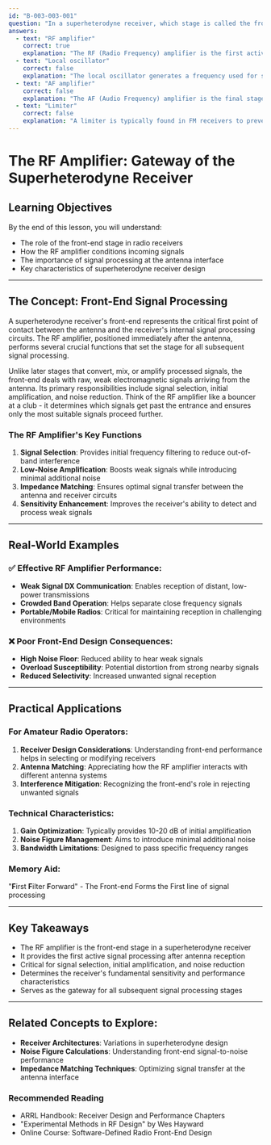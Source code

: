 ```yaml
---
id: "B-003-003-001"
question: "In a superheterodyne receiver, which stage is called the front-end?"
answers:
  - text: "RF amplifier"
    correct: true
    explanation: "The RF (Radio Frequency) amplifier is the first active stage in a superheterodyne receiver's signal path, responsible for amplifying weak incoming signals before they enter the mixer. Located at the antenna input, it provides initial signal selection, amplification, and helps improve the receiver's overall noise figure and sensitivity by conditioning the signal before further processing."
  - text: "Local oscillator"
    correct: false
    explanation: "The local oscillator generates a frequency used for signal mixing, but it is not the front-end stage. It produces a signal that, when combined with the incoming RF signal in the mixer, creates the intermediate frequency (IF). While critical to the receiver's operation, it occurs after the initial signal reception and amplification."
  - text: "AF amplifier"
    correct: false
    explanation: "The AF (Audio Frequency) amplifier is the final stage in a receiver, responsible for amplifying the demodulated audio signal to drive speakers or headphones. It occurs at the end of the signal chain, far removed from the front-end, and deals with low-frequency signals after all radio frequency processing is complete."
  - text: "Limiter"
    correct: false
    explanation: "A limiter is typically found in FM receivers to prevent amplitude variations and reduce noise, but it is not the front-end stage. It operates on the signal after significant processing has already occurred, and is not the initial stage of signal reception and amplification."
---
```


# The RF Amplifier: Gateway of the Superheterodyne Receiver

## Learning Objectives
By the end of this lesson, you will understand:
- The role of the front-end stage in radio receivers
- How the RF amplifier conditions incoming signals
- The importance of signal processing at the antenna interface
- Key characteristics of superheterodyne receiver design

---

## The Concept: Front-End Signal Processing

A superheterodyne receiver's front-end represents the critical first point of contact between the antenna and the receiver's internal signal processing circuits. The RF amplifier, positioned immediately after the antenna, performs several crucial functions that set the stage for all subsequent signal processing.

Unlike later stages that convert, mix, or amplify processed signals, the front-end deals with raw, weak electromagnetic signals arriving from the antenna. Its primary responsibilities include signal selection, initial amplification, and noise reduction. Think of the RF amplifier like a bouncer at a club - it determines which signals get past the entrance and ensures only the most suitable signals proceed further.

### The RF Amplifier's Key Functions

1. **Signal Selection**: Provides initial frequency filtering to reduce out-of-band interference
2. **Low-Noise Amplification**: Boosts weak signals while introducing minimal additional noise
3. **Impedance Matching**: Ensures optimal signal transfer between the antenna and receiver circuits
4. **Sensitivity Enhancement**: Improves the receiver's ability to detect and process weak signals

---

## Real-World Examples

### ✅ Effective RF Amplifier Performance:
- **Weak Signal DX Communication**: Enables reception of distant, low-power transmissions
- **Crowded Band Operation**: Helps separate close frequency signals
- **Portable/Mobile Radios**: Critical for maintaining reception in challenging environments

### ❌ Poor Front-End Design Consequences:
- **High Noise Floor**: Reduced ability to hear weak signals
- **Overload Susceptibility**: Potential distortion from strong nearby signals
- **Reduced Selectivity**: Increased unwanted signal reception

---

## Practical Applications

### For Amateur Radio Operators:
1. **Receiver Design Considerations**: Understanding front-end performance helps in selecting or modifying receivers
2. **Antenna Matching**: Appreciating how the RF amplifier interacts with different antenna systems
3. **Interference Mitigation**: Recognizing the front-end's role in rejecting unwanted signals

### Technical Characteristics:
1. **Gain Optimization**: Typically provides 10-20 dB of initial amplification
2. **Noise Figure Management**: Aims to introduce minimal additional noise
3. **Bandwidth Limitations**: Designed to pass specific frequency ranges

### Memory Aid:
"**F**irst **F**ilter **F**orward" - The Front-end Forms the First line of signal processing

---

## Key Takeaways

- The RF amplifier is the front-end stage in a superheterodyne receiver
- It provides the first active signal processing after antenna reception
- Critical for signal selection, initial amplification, and noise reduction
- Determines the receiver's fundamental sensitivity and performance characteristics
- Serves as the gateway for all subsequent signal processing stages

---

## Related Concepts to Explore:
- **Receiver Architectures**: Variations in superheterodyne design
- **Noise Figure Calculations**: Understanding front-end signal-to-noise performance
- **Impedance Matching Techniques**: Optimizing signal transfer at the antenna interface

### Recommended Reading
- ARRL Handbook: Receiver Design and Performance Chapters
- "Experimental Methods in RF Design" by Wes Hayward
- Online Course: Software-Defined Radio Front-End Design